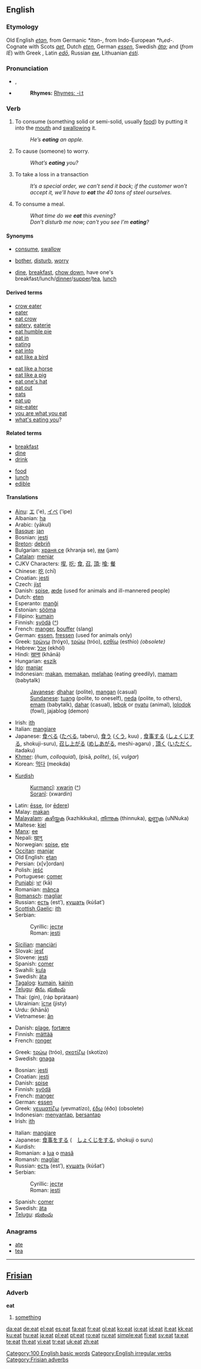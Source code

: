 ==English==

{{rank|modern|medium|ill|842|eat|et|scene|hot}}

===Etymology===
Old English ''[[etan]]'', from Germanic ''*itan-'', from Indo-European ''*h₁ed-''.  Cognate with Scots ''[[aet]]'', Dutch ''[[eten]]'', German ''[[essen]]'', Swedish ''[[äta]]''; and (''from IE'') with Greek {{polytonic|''[[ἔδω]]''}}, Latin ''[[edo|edō]]'', Russian ''[[ем]]'', Lithuanian ''[[esti|ésti]]''.

===Pronunciation===
*{{IPA|/iːt/}}, {{SAMPA|/i:t/}}
*{{audio|en-us-eat.ogg|Audio (US)}}
*:'''Rhymes:''' [[Rhymes: -iːt]]

===Verb===
{{en-verb|eats|eating|ate|eaten}}

# {{transitive}} To consume (something solid or semi-solid, usually [[food]]) by putting it into the [[mouth]] and [[swallow]]ing it.
#: ''He’s '''eating''' an apple.''
# {{context|transitive|colloquial}} To cause (someone) to worry.
#: ''What’s '''eating''' you?''
# {{transitive}} {{Idiom}} To take a loss in a transaction
#: ''It’s a special order, we can’t send it back; if the customer won’t accept it, we’ll have to '''eat''' the 40 tons of steel ourselves.''
# {{intransitive}} To consume a meal.
#: ''What time do we '''eat''' this evening?''
#: ''Don’t disturb me now; can't you see I’m '''eating'''?''

====Synonyms====
* {{italbrac|consume}} [[consume]], [[swallow]]
* {{italbrac-colon|cause to worry}} [[bother]], [[disturb]], [[worry]]
* {{italbrac-colon|eat a meal}} [[dine]], [[breakfast]], [[chow down]], have one's breakfast/lunch/[[dinner]]/[[supper]]/[[tea]], [[lunch]]

====Derived terms====
{{top2}}
*[[crow eater]]
*[[eater]]
*[[eat crow]]
*[[eatery]], [[eaterie]]
*[[eat humble pie]]
*[[eat in]]
*[[eating]]
*[[eat into]]
*[[eat like a bird]]
{{mid2}}
*[[eat like a horse]]
*[[eat like a pig]]
*[[eat one's hat]]
*[[eat out]]
*[[eats]]<!--noun: slang for "food"-->
*[[eat up]]
*[[pie-eater]]
*[[you are what you eat]]
*[[what's eating you]]?
{{bottom2}}

====Related terms====
{{top2}}
*[[breakfast]]<!--verb-->
*[[dine]]
*[[drink]]
{{mid2}}
*[[food]]
*[[lunch#Intransitive verb|lunch]]
*[[edible]]
{{bottom2}}

====Translations====
{{trans-top|consume}}
*[[Ainu]]: [[エ]] ('e), [[イペ]] ('ipe)
*Albanian: [[ha#Albanian|ha]]
*Arabic: {{ARchar|[[ياكل|يأكل]]}} (yākul)
*[[Basque]]: [[jan]]
*Bosnian: [[jesti#Bosnian|jesti]]
*[[Breton]]: [[debriñ]]
*Bulgarian: [[храня се]] (khranja se), [[ям]] (jam)
*[[Catalan]]: [[menjar]]
*CJKV Characters: [[喫]], [[吃]]; [[食]], [[召]], [[頂]]; [[喰]]; [[餐]]
*Chinese: [[吃]] (chī)
*Croatian: [[jesti#Croatian|jesti]]
*Czech: [[jíst]]
*Danish: [[spise]], [[æde]] (used for animals and ill-mannered people)
*Dutch: [[eten]]
*Esperanto: [[manĝi]]
*Estonian: [[sööma]]
*Filipino: [[kumain]]
*Finnish: [[syödä]] ([[:fi:syödä|^]])
*French: [[manger#French|manger]], [[bouffer]] (slang)
*German: [[essen]], [[fressen]] (used for animals only)
*Greek: [[τρώγω]] (tróɣo), [[τρώω]] (tróo), [[εσθίω]] (esthío) ''(obsolete)''
*Hebrew: [[אכל]] (ekhól)
*Hindi: [[खाना]] (khānā)
*Hungarian: [[eszik]]
*[[Ido]]: [[manjar]]
*Indonesian: [[makan]], [[makan|memakan]], [[melahap]] (eating greedily), [[mamam]] (babytalk)
*:[[Javanese]]: [[dhahar]] (polite), [[mangan]] (casual)
*:[[Sundanese]]: [[tuang]] (polite, to oneself), [[neda]] (polite, to others), [[emam]] (babytalk), [[dahar]] (casual), [[lebok]] or [[nyatu]] (animal), [[lolodok]] (fowl), jajablog (demon)
*Irish: [[ith]]
*Italian: [[mangiare]]
*Japanese: [[食べる]] ([[たべる]], taberu), [[食う]] ([[くう]], kuu) {{italbrac|vulgar}}, [[食事]]する ([[しょくじ]]する, shokuji-suru), [[召し上がる]] ([[めしあがる]], meshi-agaru) {{italbrac|honorific}}, [[頂く]] ([[いただく]], itadaku) {{italbrac|humble}}
*[[Khmer]]: {{KMchar|[[ញ៉ាំ]]}} (ñum, ''colloquial''), {{KMchar|[[ពិសា]]}} (pisā, ''polite''), {{KMchar|[[ស៊ី]]}} (sī, ''vulgar'')
*Korean: [[먹다]] (meokda)
{{trans-mid}}
*[[Kurdish]]
*:[[Kurmancî]]: [[xwarin]] ([[:ku:xwarin|^]])
*:[[Soranî]]: {{KUchar|[[خواردن]]}} (xwardin)
*Latin: [[edere|ēsse]], (or [[edere|ēdere]])
*Malay: [[makan]]
*[[Malayalam]]: [[കഴിയ്ക്കുക]] (kazhikkuka), [[തിന്നുക]] (thinnuka), [[ഉണ്ണുക]] (uNNuka)
*Maltese: [[kiel]]
*[[Manx]]: [[ee#Manx|ee]]
*Nepali: [[खानु]]
*Norwegian: [[spise]], [[ete]]
*[[Occitan]]: [[manjar]]
*Old English: [[etan]]
*Persian: {{FAchar|[[خوردن]]}} (x[v]ordan)
*Polish: [[jeść]]
*Portuguese: [[comer]]
*[[Punjabi]]: [[ਖਾ]] (kā)
*Romanian: [[mânca]]
*[[Romansch]]: [[magliar]]
*Russian: [[есть]] (est’), [[кушать]] (kúšat’)
*[[Scottish Gaelic]]: [[ith]]
*Serbian:
*:Cyrillic: [[јести#Serbian|јести]]
*:Roman: [[jesti#Serbian|jesti]]
*[[Sicilian]]: [[manciàri]]
*Slovak: [[jesť]]
*Slovene: [[jesti]]
*Spanish: [[comer]]
*Swahili: [[kula]]
*Swedish: [[äta]]
*[[Tagalog]]: [[kumain]], [[kainin]]
*[[Telugu]]: [[తిను]], [[భుజించు]]
*Thai: {{THchar|[[กิน]]}} (gin), {{THchar|[[รับประทาน]]}} (ráp bpràtaan)
*Ukrainian: [[їсти]] (jisty)
*Urdu: {{URchar|[[کھانا]]}} (khānā)
*Vietnamese: [[ăn]]
{{trans-bottom}}

{{trans-top|colloquial: cause to worry}}
<!--Note: add COLLOQUIAL, INFORMAL or SLANG translations here, where these exist-->
*Danish: [[plage]], [[fortære]]
*Finnish: [[mättää]]
*French: [[ronger]]
{{trans-mid}}
*Greek: [[τρώω]] (tróo), [[σκοτίζω]] (skotízo)
*Swedish: [[gnaga]]
{{trans-bottom}}

{{trans-top|eat a meal}}
*Bosnian: [[jesti#Bosnian|jesti]]
*Croatian: [[jesti#Croatian|jesti]]
*Danish: [[spise]]
*Finnish: [[syödä]]
*French: [[manger]]
*German: [[essen]]
*Greek: [[γευματίζω]] (yevmatízo), [[έδω]] (éðo) (obsolete)
*Indonesian: [[menyantap]], [[bersantap]]
*Irish: [[ith]]
{{trans-mid}}
*Italian: [[mangiare]]
*Japanese: [[食事をする]] (　[[しょくじをする]], shokuji o suru)
*Kurdish: {{KUchar|[[نان خواردن]]}}
*Romanian: a [[lua]] o [[masă]]
*Romansh: [[magliar]]
*Russian: [[есть]] (est’), [[кушать]] (kúšat’)
*Serbian:
*:Cyrillic: [[јести#Serbian|јести]]
*:Roman: [[jesti#Serbian|jesti]]
*Spanish: [[comer]]
*Swedish: [[äta]]
*[[Telugu]]: [[భుజించు]]
{{trans-bottom}}

===Anagrams===
*[[ate]]
*[[tea]]

[[Category:100 English basic words]]
[[Category:English irregular verbs]]

----

==[[Frisian]]==

===Adverb===
'''eat'''

# [[something]]

[[Category:Frisian adverbs]]

[[da:eat]]
[[de:eat]]
[[el:eat]]
[[es:eat]]
[[fa:eat]]
[[fr:eat]]
[[gl:eat]]
[[ko:eat]]
[[io:eat]]
[[id:eat]]
[[it:eat]]
[[kk:eat]]
[[ku:eat]]
[[hu:eat]]
[[ja:eat]]
[[pl:eat]]
[[pt:eat]]
[[ro:eat]]
[[ru:eat]]
[[simple:eat]]
[[fi:eat]]
[[sv:eat]]
[[ta:eat]]
[[te:eat]]
[[th:eat]]
[[vi:eat]]
[[tr:eat]]
[[uk:eat]]
[[zh:eat]]